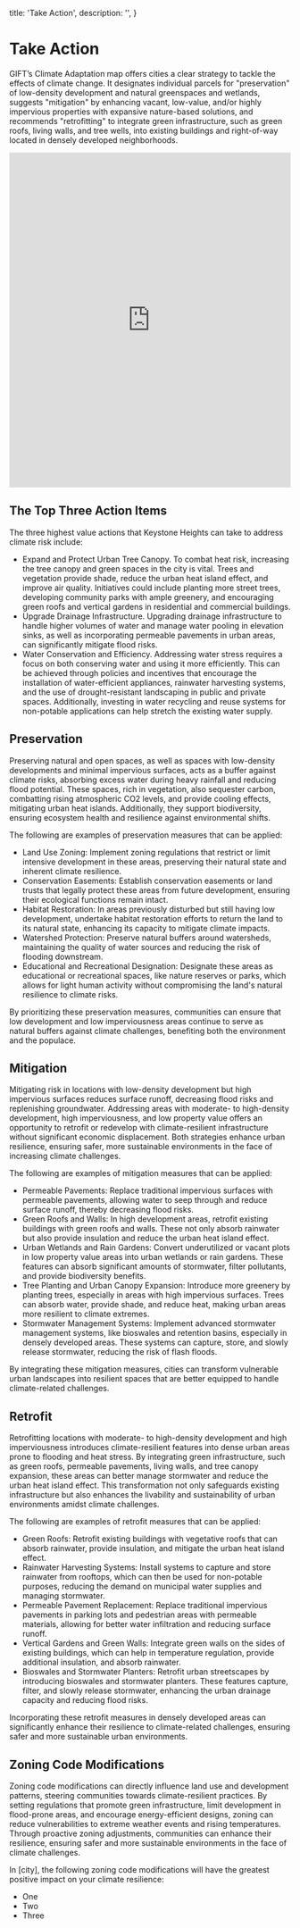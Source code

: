   title: 'Take Action',
  description: '',
}

# Take Action

GIFT’s Climate Adaptation map offers cities a clear strategy to tackle the effects of climate change. It designates individual parcels for "preservation" of low-density development and natural greenspaces and wetlands, suggests "mitigation" by enhancing vacant, low-value, and/or highly impervious properties with expansive nature-based solutions, and recommends "retrofitting" to integrate green infrastructure, such as green roofs, living walls, and tree wells, into existing buildings and right-of-way located in densely developed neighborhoods.

<iframe
  width="100%"
  height="600"
  frameborder="0"
  title="Felt Map"
  src="https://felt.com/embed/map/Untitled-Map-ykrhOJLeRSar8a9BGLjc8BA?loc=29.783394,-82.034988,15.96z"
></iframe>

## The Top Three Action Items

The three highest value actions that Keystone Heights can take to address climate risk include:

- Expand and Protect Urban Tree Canopy. To combat heat risk, increasing the tree canopy and green spaces in the city is vital. Trees and vegetation provide shade, reduce the urban heat island effect, and improve air quality. Initiatives could include planting more street trees, developing community parks with ample greenery, and encouraging green roofs and vertical gardens in residential and commercial buildings.
- Upgrade Drainage Infrastructure. Upgrading drainage infrastructure to handle higher volumes of water and manage water pooling in elevation sinks, as well as incorporating permeable pavements in urban areas, can significantly mitigate flood risks.
- Water Conservation and Efficiency. Addressing water stress requires a focus on both conserving water and using it more efficiently. This can be achieved through policies and incentives that encourage the installation of water-efficient appliances, rainwater harvesting systems, and the use of drought-resistant landscaping in public and private spaces. Additionally, investing in water recycling and reuse systems for non-potable applications can help stretch the existing water supply.

## Preservation

Preserving natural and open spaces, as well as spaces with low-density developments and minimal impervious surfaces, acts as a buffer against climate risks, absorbing excess water during heavy rainfall and reducing flood potential. These spaces, rich in vegetation, also sequester carbon, combatting rising atmospheric CO2 levels, and provide cooling effects, mitigating urban heat islands. Additionally, they support biodiversity, ensuring ecosystem health and resilience against environmental shifts.

The following are examples of preservation measures that can be applied:

- Land Use Zoning: Implement zoning regulations that restrict or limit intensive development in these areas, preserving their natural state and inherent climate resilience.
- Conservation Easements: Establish conservation easements or land trusts that legally protect these areas from future development, ensuring their ecological functions remain intact.
- Habitat Restoration: In areas previously disturbed but still having low development, undertake habitat restoration efforts to return the land to its natural state, enhancing its capacity to mitigate climate impacts.
- Watershed Protection: Preserve natural buffers around watersheds, maintaining the quality of water sources and reducing the risk of flooding downstream.
- Educational and Recreational Designation: Designate these areas as educational or recreational spaces, like nature reserves or parks, which allows for light human activity without compromising the land's natural resilience to climate risks.

By prioritizing these preservation measures, communities can ensure that low development and low imperviousness areas continue to serve as natural buffers against climate challenges, benefiting both the environment and the populace.

## Mitigation

Mitigating risk in locations with low-density development but high impervious surfaces reduces surface runoff, decreasing flood risks and replenishing groundwater. Addressing areas with moderate- to high-density development, high imperviousness, and low property value offers an opportunity to retrofit or redevelop with climate-resilient infrastructure without significant economic displacement. Both strategies enhance urban resilience, ensuring safer, more sustainable environments in the face of increasing climate challenges.

The following are examples of mitigation measures that can be applied:

- Permeable Pavements: Replace traditional impervious surfaces with permeable pavements, allowing water to seep through and reduce surface runoff, thereby decreasing flood risks.
- Green Roofs and Walls: In high development areas, retrofit existing buildings with green roofs and walls. These not only absorb rainwater but also provide insulation and reduce the urban heat island effect.
- Urban Wetlands and Rain Gardens: Convert underutilized or vacant plots in low property value areas into urban wetlands or rain gardens. These features can absorb significant amounts of stormwater, filter pollutants, and provide biodiversity benefits.
- Tree Planting and Urban Canopy Expansion: Introduce more greenery by planting trees, especially in areas with high impervious surfaces. Trees can absorb water, provide shade, and reduce heat, making urban areas more resilient to climate extremes.
- Stormwater Management Systems: Implement advanced stormwater management systems, like bioswales and retention basins, especially in densely developed areas. These systems can capture, store, and slowly release stormwater, reducing the risk of flash floods.

By integrating these mitigation measures, cities can transform vulnerable urban landscapes into resilient spaces that are better equipped to handle climate-related challenges.

## Retrofit

Retrofitting locations with moderate- to high-density development and high imperviousness introduces climate-resilient features into dense urban areas prone to flooding and heat stress. By integrating green infrastructure, such as green roofs, permeable pavements, living walls, and tree canopy expansion, these areas can better manage stormwater and reduce the urban heat island effect. This transformation not only safeguards existing infrastructure but also enhances the livability and sustainability of urban environments amidst climate challenges.

The following are examples of retrofit measures that can be applied:

- Green Roofs: Retrofit existing buildings with vegetative roofs that can absorb rainwater, provide insulation, and mitigate the urban heat island effect.
- Rainwater Harvesting Systems: Install systems to capture and store rainwater from rooftops, which can then be used for non-potable purposes, reducing the demand on municipal water supplies and managing stormwater.
- Permeable Pavement Replacement: Replace traditional impervious pavements in parking lots and pedestrian areas with permeable materials, allowing for better water infiltration and reducing surface runoff.
- Vertical Gardens and Green Walls: Integrate green walls on the sides of existing buildings, which can help in temperature regulation, provide additional insulation, and absorb rainwater.
- Bioswales and Stormwater Planters: Retrofit urban streetscapes by introducing bioswales and stormwater planters. These features capture, filter, and slowly release stormwater, enhancing the urban drainage capacity and reducing flood risks.

Incorporating these retrofit measures in densely developed areas can significantly enhance their resilience to climate-related challenges, ensuring safer and more sustainable urban environments.

## Zoning Code Modifications

Zoning code modifications can directly influence land use and development patterns, steering communities towards climate-resilient practices. By setting regulations that promote green infrastructure, limit development in flood-prone areas, and encourage energy-efficient designs, zoning can reduce vulnerabilities to extreme weather events and rising temperatures. Through proactive zoning adjustments, communities can enhance their resilience, ensuring safer and more sustainable environments in the face of climate challenges.

In [city], the following zoning code modifications will have the greatest positive impact on your climate resilience:

- One
- Two
- Three
